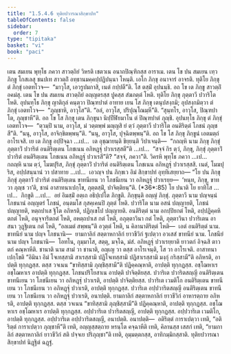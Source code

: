 ```yaml
---
title: "1.5.4.6 ทุติยปวารณาสิกฺขาปท"
tableOfContents: false
sidebar:
  order: 7
type: "tipitaka"
basket: "vi"
book: "paci"
---
```



<DynamicBreadcrumb />

<Division number="242" book="paci">

<Paragraph number="784" book="paci">
เตน สมเยน พุทฺโธ ภควา สาวตฺถิยํ วิหรติ เชตวเน อนาถปิณฺฑิกสฺส อาราเม. เตน โข ปน สมเยน เทฺว ภิกฺขู โกสเลสุ ชนปเท สาวตฺถิํ อทฺธานมคฺคปฺปฏิปนฺนา โหนฺติ. เอโก ภิกฺขุ อนาจารํ อาจรติ. ทุติโย ภิกฺขุ ตํ ภิกฺขุํ เอตทโวจ—  “มาวุโส, เอวรูปมกาสิ, เนตํ กปฺปตี”ติ. โส ตสฺมิํ อุปนนฺธิ. อถ โข เต ภิกฺขู สาวตฺถิํ อคมํสุ. เตน โข ปน สมเยน สาวตฺถิยํ อญฺญตรสฺส ปูคสฺส สํฆภตฺตํ โหติ. ทุติโย ภิกฺขุ ภุตฺตาวี ปวาริโต โหติ. อุปนทฺโธ ภิกฺขุ ญาติกุลํ คนฺตฺวา ปิณฺฑปาตํ อาทาย เยน โส ภิกฺขุ เตนุปสงฺกมิ; อุปสงฺกมิตฺวา ตํ ภิกฺขุํ เอตทโวจ—  “ภุญฺชาหิ, อาวุโส”ติ. “อลํ, อาวุโส, ปริปุณฺโณมฺหี”ติ. “สุนฺทโร, อาวุโส, ปิณฺฑปาโต, ภุญฺชาหี”ติ. อถ โข โส ภิกฺขุ เตน ภิกฺขุนา นิปฺปีฬิยมาโน ตํ ปิณฺฑปาตํ ภุญฺชิ. อุปนทฺโธ ภิกฺขุ ตํ ภิกฺขุํ เอตทโวจ—  “ตฺวมฺปิ นาม, อาวุโส, มํ วตฺตพฺพํ มญฺญสิ ยํ ตฺวํ ภุตฺตาวี ปวาริโต อนติริตฺตํ โภชนํ ภุญฺชสี”ติ. “นนุ, อาวุโส, อาจิกฺขิตพฺพนฺ”ติ. “นนุ, อาวุโส, ปุจฺฉิตพฺพนฺ”ติ.
</Paragraph>

<Paragraph number="785" book="paci">
อถ โข โส ภิกฺขุ ภิกฺขูนํ เอตมตฺถํ อาโรเจสิ. เย เต ภิกฺขู อปฺปิจฺฉา …เป…  เต อุชฺฌายนฺติ ขิยฺยนฺติ วิปาเจนฺติ—  “กถญฺหิ นาม ภิกฺขุ ภิกฺขุํ ภุตฺตาวิํ ปวาริตํ อนติริตฺเตน โภชเนน อภิหฏฺฐุํ ปวาเรสฺสตี”ติ …เป…  “สจฺจํ กิร ตฺวํ, ภิกฺขุ, ภิกฺขุํ ภุตฺตาวิํ ปวาริตํ อนติริตฺเตน โภชเนน อภิหฏฺฐุํ ปวาเรสี”ติ? “สจฺจํ, ภควา”ติ. วิครหิ พุทฺโธ ภควา …เป…  กถญฺหิ นาม ตฺวํ, โมฆปุริส, ภิกฺขุํ ภุตฺตาวิํ ปวาริตํ อนติริตฺเตน โภชเนน อภิหฏฺฐุํ ปวาเรสฺสสิ. เนตํ, โมฆปุริส, อปฺปสนฺนานํ วา ปสาทาย …เป…  เอวญฺจ ปน ภิกฺขเว อิมํ สิกฺขาปทํ อุทฺทิเสยฺยาถ—
</Paragraph>

</Division>
<Division number="243" book="paci">

<Paragraph number="786" book="paci">
<Emphasis>“โย ปน ภิกฺขุ ภิกฺขุํ ภุตฺตาวิํ ปวาริตํ อนติริตฺเตน ขาทนีเยน วา โภชนีเยน วา อภิหฏฺฐุํ ปวาเรยฺย—  ‘หนฺท, ภิกฺขุ, ขาท วา ภุญฺช วา’ติ, ชานํ อาสาทนาเปกฺโข, ภุตฺตสฺมิํ, ปาจิตฺติยนฺ”</Emphasis>ติ. (*36*:<Emphasis>85</Emphasis>)
</Paragraph>

</Division>
<Division number="244" book="paci">

<Paragraph number="787" book="paci">
<Emphasis>โย ปนา</Emphasis>ติ โย ยาทิโส …เป…  <Emphasis>ภิกฺขู</Emphasis>ติ …เป…  อยํ อิมสฺมิํ อตฺเถ อธิปฺเปโต ภิกฺขูติ.
</Paragraph>

<Paragraph number="788" book="paci">
<Emphasis>ภิกฺขุนฺ</Emphasis>ติ อญฺญํ ภิกฺขุํ.
</Paragraph>

<Paragraph number="789" book="paci">
<Emphasis>ภุตฺตาวี</Emphasis> นาม ปญฺจนฺนํ โภชนานํ อญฺญตรํ โภชนํ, อนฺตมโส กุสคฺเคนปิ ภุตฺตํ โหติ.
</Paragraph>

<Paragraph number="790" book="paci">
<Emphasis>ปวาริโต</Emphasis> นาม อสนํ ปญฺญายติ, โภชนํ ปญฺญายติ, หตฺถปาเส ฐิโต อภิหรติ, ปฏิกฺเขโป ปญฺญายติ.
</Paragraph>

<Paragraph number="791" book="paci">
<Emphasis>อนติริตฺตํ</Emphasis> นาม อกปฺปิยกตํ โหติ, อปฺปฏิคฺคหิตกตํ โหติ, อนุจฺจาริตกตํ โหติ, อหตฺถปาเส กตํ โหติ, อภุตฺตาวินา กตํ โหติ, ภุตฺตาวินา ปวาริเตน อาสนา วุฏฺฐิเตน กตํ โหติ, “อลเมตํ สพฺพนฺ”ติ อวุตฺตํ โหติ, น คิลานาติริตฺตํ โหติ—  เอตํ อนติริตฺตํ นาม.
</Paragraph>

<Paragraph number="792" book="paci">
<Emphasis>ขาทนียํ</Emphasis> นาม ปญฺจ โภชนานิ—  ยามกาลิกํ สตฺตาหกาลิกํ ยาวชีวิกํ ฐเปตฺวา อวเสสํ ขาทนียํ นาม.
</Paragraph>

<Paragraph number="793" book="paci">
<Emphasis>โภชนียํ</Emphasis> นาม ปญฺจ โภชนานิ—  โอทโน, กุมฺมาโส, สตฺตุ, มจฺโฉ, มํสํ.
</Paragraph>

<Paragraph number="794" book="paci">
<Emphasis>อภิหฏฺฐุํ ปวาเรยฺยา</Emphasis>ติ ยาวตกํ อิจฺฉสิ ตาวตกํ คณฺหาหีติ.
</Paragraph>

<Paragraph number="795" book="paci">
<Emphasis>ชานาติ</Emphasis> นาม สามํ วา ชานาติ, อญฺเญ วา ตสฺส อาโรเจนฺติ, โส วา อาโรเจติ.
</Paragraph>

<Paragraph number="796" book="paci">
<Emphasis>อาสาทนาเปกฺโข</Emphasis>ติ “อิมินา อิมํ โจเทสฺสามิ สาเรสฺสามิ ปฏิโจเทสฺสามิ ปฏิสาเรสฺสามิ มงฺกุํ กริสฺสามี”ติ อภิหรติ, อาปตฺติ ทุกฺกฏสฺส. ตสฺส วจเนน “ขาทิสฺสามิ ภุญฺชิสฺสามี”ติ ปฏิคฺคณฺหาติ, อาปตฺติ ทุกฺกฏสฺส. อชฺโฌหาเร อชฺโฌหาเร อาปตฺติ ทุกฺกฏสฺส. โภชนปริโยสาเน อาปตฺติ ปาจิตฺติยสฺส.
</Paragraph>

</Division>
<Division number="245" book="paci">

<Paragraph number="797" book="paci">
ปวาริเต ปวาริตสญฺญี อนติริตฺเตน ขาทนีเยน วา โภชนีเยน วา อภิหฏฺฐุํ ปวาเรติ, อาปตฺติ ปาจิตฺติยสฺส. ปวาริเต เวมติโก อนติริตฺเตน ขาทนีเยน วา โภชนีเยน วา อภิหฏฺฐุํ ปวาเรติ, อาปตฺติ ทุกฺกฏสฺส. ปวาริเต อปฺปวาริตสญฺญี อนติริตฺเตน ขาทนีเยน วา โภชนีเยน วา อภิหฏฺฐุํ ปวาเรติ, อนาปตฺติ. ยามกาลิกํ สตฺตาหกาลิกํ ยาวชีวิกํ อาหารตฺถาย อภิหรติ, อาปตฺติ ทุกฺกฏสฺส. ตสฺส วจเนน “ขาทิสฺสามิ ภุญฺชิสฺสามี”ติ ปฏิคฺคณฺหาติ, อาปตฺติ ทุกฺกฏสฺส. อชฺโฌหาเร อชฺโฌหาเร อาปตฺติ ทุกฺกฏสฺส. อปฺปวาริเต ปวาริตสญฺญี, อาปตฺติ ทุกฺกฏสฺส. อปฺปวาริเต เวมติโก, อาปตฺติ ทุกฺกฏสฺส. อปฺปวาริเต อปฺปวาริตสญฺญี, อนาปตฺติ.
</Paragraph>

</Division>
<Division number="246" book="paci">

<Paragraph number="798" book="paci">
อนาปตฺติ—  อติริตฺตํ การาเปตฺวา เทติ, “อติริตฺตํ การาเปตฺวา ภุญฺชาหี”ติ เทติ, อญฺญสฺสตฺถาย หรนฺโต คจฺฉาหีติ เทติ, คิลานสฺส เสสกํ เทติ, “ยามกาลิกํ สตฺตาหกาลิกํ ยาวชีวิกํ สติ ปจฺจเย ปริภุญฺชา”ติ เทติ, อุมฺมตฺตกสฺส, อาทิกมฺมิกสฺสาติ.

</Paragraph>
</Division>

<Paragraph number="799" type="center" book="paci">
ทุติยปวารณาสิกฺขาปทํ นิฏฺฐิตํ ฉฏฺฐํ.
</Paragraph>